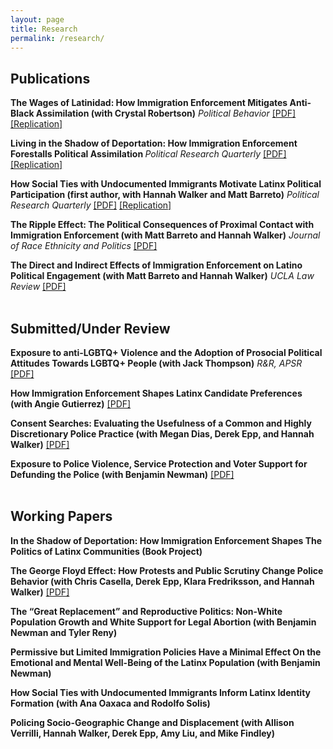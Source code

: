 ```yaml
---
layout: page
title: Research
permalink: /research/
---
```


## Publications

**The Wages of Latinidad: How Immigration Enforcement Mitigates Anti-Black Assimilation (with Crystal Robertson)** *Political Behavior* [[PDF]](pdfs/pubs/wages.pdf) [[Replication]](https://doi.org/10.7910/DVN/WG1QRH)

**Living in the Shadow of Deportation: How Immigration Enforcement Forestalls Political Assimilation ** *Political Research Quarterly* [[PDF]](pdfs/pubs/depthreat1.pdf) [[Replication]](https://www.dropbox.com/s/j362qehlr3p2an6/replication_prq.zip?dl=0)

**How Social Ties with Undocumented Immigrants Motivate Latinx Political Participation (first author, with Hannah Walker and Matt Barreto)** *Political Research Quarterly* [[PDF]](pdfs/pubs/prq_cacc.pdf) [[Replication]](https://www.dropbox.com/s/ywh8fwa9ms02nnc/replication_folder.zip?dl=0)

**The Ripple Effect: The Political Consequences of Proximal Contact with Immigration Enforcement (with Matt Barreto and Hannah Walker)** *Journal of Race Ethnicity and Politics* [[PDF]](pdfs/pubs/ripple_effect.pdf)

**The Direct and Indirect Effects of Immigration Enforcement on Latino Political Engagement (with Matt Barreto and Hannah Walker)** *UCLA Law Review* [[PDF]](pdfs/pubs/enforcement_engagement.pdf)
<br> <br> 

## Submitted/Under Review

**Exposure to anti-LGBTQ+ Violence and the Adoption of Prosocial Political Attitudes Towards LGBTQ+ People (with Jack Thompson)** *R&R, APSR* [[PDF]](pdfs/wps/pulse.pdf)

**How Immigration Enforcement Shapes Latinx Candidate Preferences (with Angie Gutierrez)**  [[PDF]](pdfs/wps/threatprefs.pdf)

**Consent Searches: Evaluating the Usefulness of a Common and Highly Discretionary Police Practice (with Megan Dias, Derek Epp, and Hannah Walker)** [[PDF]](pdfs/wps/consent.pdf)

**Exposure to Police Violence, Service Protection and Voter Support for Defunding the Police (with Benjamin Newman)** [[PDF]](pdfs/wps/dtp.pdf)
<br> <br> 

## Working Papers

**In the Shadow of Deportation: How Immigration Enforcement Shapes The Politics of Latinx Communities (Book Project)**

**The George Floyd Effect: How Protests and Public Scrutiny Change Police Behavior (with Chris Casella, Derek Epp, Klara Fredriksson, and Hannah Walker)** [[PDF]](pdfs/wps/depol.pdf)

**The “Great Replacement” and Reproductive Politics: Non-White Population Growth and White Support for Legal Abortion (with Benjamin Newman and Tyler Reny)**

**Permissive but Limited Immigration Policies Have a Minimal Effect On the Emotional and Mental Well-Being of the Latinx Population (with Benjamin Newman)**

**How Social Ties with Undocumented Immigrants Inform Latinx Identity Formation (with Ana Oaxaca and Rodolfo Solis)**

**Policing Socio-Geographic Change and Displacement (with Allison Verrilli, Hannah Walker, Derek Epp, Amy Liu, and Mike Findley)**

